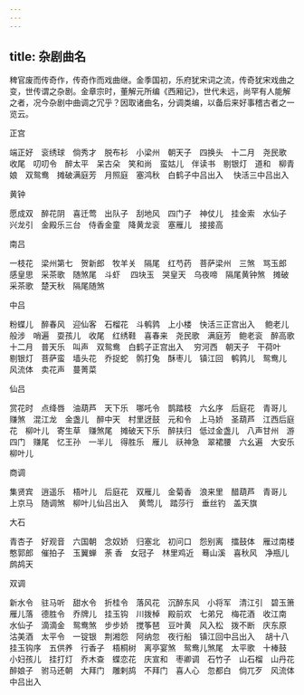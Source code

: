 ```yaml
---
---
---
```

title: 杂剧曲名
---




稗官废而传奇作，传奇作而戏曲继。金季国初，乐府犹宋词之流，传奇犹宋戏曲之变，世传谓之杂剧。金章宗时，董解元所编《西厢记》，世代未远，尚罕有人能解之者，况今杂剧中曲调之冗乎？因取诸曲名，分调类编，以备后来好事稽古者之一览云。

正宫

端正好　衮绣球　倘秀才　脱布衫　小梁州　朝天子　四换头　十二月　尧民歌　收尾　叨叨令　醉太平　呆古朵　笑和尚　蛮姑儿　伴读书　剔银灯　道和　柳青娘　双鸳鸯　摊破满庭芳　月照庭　塞鸿秋　白鹤子中吕出入 　快活三中吕出入

黄钟

愿成双　醉花阴　喜迁莺　出队子　刮地风　四门子　神仗儿　挂金索　水仙子　兴龙引　金殿乐三台　侍香金童　降黄龙衮　塞雁儿　接接高

南吕

一枝花　梁州第七　贺新郎　牧羊关　隔尾　红芍药　菩萨梁州　三煞　骂玉郎　感皇思　采茶歌　随煞尾　斗虾 　四块玉　哭皇天　乌夜啼　隔尾黄钟煞　摊破　采茶歌　楚天秋　隔尾随煞

中吕

粉蝶儿　醉春风　迎仙客　石榴花　斗鹌鹑　上小楼　快活三正宫出入 　鲍老儿　般涉　哨遍　耍孩儿　收尾　红绣鞋　喜春来　尧民歌　满庭芳　鲍老衮　醉高歌　十二月　普天乐　叫声　双鸳鸯　白鹤子正宫出入 　穷河西　朝天子　干荷叶　剔银灯　菩萨蛮　墙头花　乔捉蛇　鹘打兔　酥枣儿　镇江回　鹌鹑儿　鸳鸯儿　风流体　卖花声　蔓菁菜

仙吕

赏花时　点绛唇　油葫芦　天下乐　哪吒令　鹊踏枝　六幺序　后庭花　青哥儿　赚煞　混江龙　金盏儿　醉中天　村里迓鼓　元和令　上马娇　圣葫芦　江西后庭花　柳叶儿　寄生草　赚煞尾　摊破天下乐　醉扶归　低过金盏儿　八声甘州　游四门　赚尾　忆王孙　一半儿　得胜乐　雁儿　祅神急　翠裙腰　六幺遍　大安乐　柳叶儿

商调

集贤宾　逍遥乐　梧叶儿　后庭花　双雁儿　金菊香　浪来里　醋葫芦　青哥儿　上京马　随调煞　柳叶儿仙吕出入 　黄莺儿　踏莎行　垂丝钓　盖天旗

大石

青杏子　好观音　六国朝　念奴娇　归塞北　初问口　怨别离　擂鼓体　雁过南楼　憨郭郎　催拍子　玉翼蝉　荼 香　女冠子　林里鸡近　蓦山溪　喜秋风　净瓶儿　鹧鸪天

双调

新水令　驻马听　甜水令　折桂令　落风花　沉醉东风　小将军　清江引　碧玉箫　雁儿落　德胜令　乔牌儿　挂玉钩　川拨棹　殿前欢　七弟兄　梅花酒　收江南　水仙子　滴滴金　鸳鸯煞　步步娇　搅筝琶　豆叶黄　风入松　拨不断　庆东原　沽美酒　太平令　一锭银　荆湘怨　阿纳忽　夜行船　镇江回中吕出入 　胡十八　挂玉钩序　五供养　行香子　梧桐树　离亭宴煞　鸳鸯儿煞尾　太平歌　十棒鼓　小妇孩儿　挂打灯　乔木查　蝶恋花　庆宣和　枣卿调　石竹子　山石榴　山丹花　醉娘子　驸马还朝　大拜门　雕剌鸪　不拜门　喜人心　忽都白　倘兀歹　风流体中吕出入